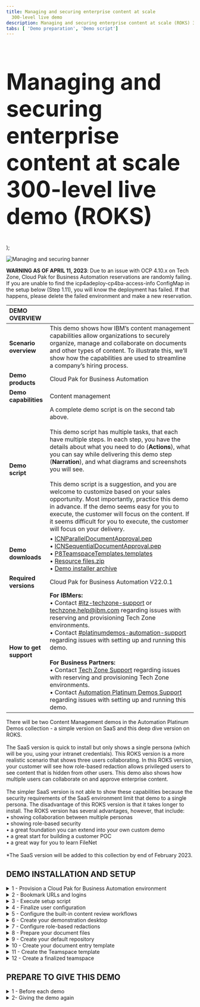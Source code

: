 ```yaml
---
title: Managing and securing enterprise content at scale
  300-level live demo
description: Managing and securing enterprise content at scale (ROKS) 300-level live demo
tabs: [ 'Demo preparation', 'Demo script']
---
```


  <span>
    <h1 style="font-size:60px;"> Managing and securing enterprise content at scale<br/> 300-level live demo (ROKS)</h1>
  </span> );


![Managing and securing banner](./images/Content-management-400-Prep-GitHub-banner.jpg)

<span id="top"></span>

**WARNING AS OF APRIL 11, 2023**: Due to an issue with OCP 4.10.x on Tech Zone, Cloud Pak for Business Automation reservations are randomly failing. If you are unable to find the icp4adeploy-cp4ba-access-info ConfigMap in the setup below (Step 1.11), you will know the deployment has failed. If that happens, please delete the failed environment and make a new reservation.

| DEMO OVERVIEW | |
| :---         | :--- |
| **Scenario overview** | This demo shows how IBM’s content management capabilities allow organizations to securely organize, manage and collaborate on documents and other types of content. To illustrate this, we’ll show how the capabilities are used to streamline a company’s hiring process. |
| **Demo products** | Cloud Pak for Business Automation |
| **Demo capabilities** | Content management |
| **Demo script** | A complete demo script is on the second tab above. <br/><br/> This demo script has multiple tasks, that each have multiple steps. In each step, you have the details about what you need to do (**Actions**), what you can say while delivering this demo step (**Narration**), and what diagrams and screenshots you will see. <br/><br/> This demo script is a suggestion, and you are welcome to customize based on your sales opportunity. Most importantly, practice this demo in advance. If the demo seems easy for you to execute, the customer will focus on the content. If it seems difficult for you to execute, the customer will focus on your delivery. |
| **Demo downloads** | • <a href="./ICNParallelDocumentApproval.pep" target="_blank" rel="noreferrer">ICNParallelDocumentApproval.pep</a> <br/> • <a href="./ICNSequentialDocumentApproval.pep" target="_blank" rel="noreferrer">ICNSequentialDocumentApproval.pep</a> <br/> • <a href="./P8TeamspaceTemplates.templates" target="_blank" rel="noreferrer">P8TeamspaceTemplates.templates</a> <br/> • <a href="./Resource files.zip" target="_blank" rel="noreferrer">Resource files.zip</a><br/> • <a href="https://ibm.box.com/s/16sd2niyzjdwsuzaw08o10i81yiqy613" target="_blank" rel="noreferrer">Demo installer archive</a> |
| **Required versions** | Cloud Pak for Business Automation V22.0.1 |
| **How to get support** | **For IBMers:** <br/>• Contact <a href="https://ibm-cloud.slack.com/archives/C0124J683GW" target="_blank" rel="noreferrer">#itz-techzone-support</a> or <a href="mailto:techzone.help@ibm.com">techzone.help@ibm.com</a> regarding issues with reserving and provisioning Tech Zone environments.<br/>• Contact <a href="https://ibm-cloud.slack.com/archives/C0216F39ACU" target="_blank" rel="noreferrer">#platinumdemos-automation-support</a> regarding issues with setting up and running this demo. <br/><br/> **For Business Partners:** <br/>• Contact <a href="mailto:techzone.help@ibm.com">Tech Zone Support</a> regarding issues with reserving and provisioning Tech Zone environments.<br/>• Contact <a href="mailto:automationplatinumdemos@ibm.com"> Automation Platinum Demos Support</a> regarding issues with setting up and running this demo. |

<InlineNotification>There will be two Content Management demos in the Automation Platinum Demos collection - a simple version on SaaS and this deep dive version on ROKS. <br/><br/>The SaaS version is quick to install but only shows a single persona (which will be you, using your intranet credentials). This ROKS version is a more realistic scenario that shows three users collaborating. In this ROKS version, your customer will see how role-based redaction allows privileged users to see content that is hidden from other users. This demo also shows how multiple users can collaborate on and approve enterprise content.<br/><br/> The simpler SaaS version is not able to show these capabilities because the security requirements of the SaaS environment limit that demo to a single persona. The disadvantage of this ROKS version is that it takes longer to install. The ROKS version has several advantages, however, that include:<br/>
•	showing collaboration between multiple personas<br/>
•	showing role-based security<br/>
•	a great foundation you can extend into your own custom demo<br/>
•	a great start for building a customer POC<br/>
•	a great way for you to learn FileNet<br/><br/>*The SaaS version will be added to this collection by end of February 2023.</InlineNotification>

## **DEMO INSTALLATION AND SETUP**

<details>

<summary>1 - Provision a Cloud Pak for Business Automation environment</summary>

<br/>

Install Cloud Pak for Business Automation **22.0.1** or provision a pre-installed ROKS environment. 

<br/>

1. To reserve a preinstalled instance of Cloud Pak for Business Automation (CP4BA) V22.0.1 on Red Hat OpenShift, complete the form <a href="https://techzone.ibm.com/my/reservations/create/63059d83575f2b00183cfe6a" target="_blank" rel="noreferrer">here</a>. If you do not have a sales opportunity, select the purpose **Practice / Self-Education** to create a 3-day reservation (which can be extended to 8 days).

<br/>

2. You will receive a confirmation email confirming the instance is provisioning.

<br/>

3. You will receive a second email once the environment is provisioned. This email contains information, such as URLs, allowing you to connect to the instance.

<br/>

If you have issues connecting to your instance, please contact <a href="mailto:techzone.help@ibm.com">TechZone support</a> or refer to the installation documentation <a href="https://github.ibm.com/jgoodhue/cp4ba-roks-install" target="_blank" rel="noreferrer">here</a>.

<br/>

4. The full installation of the Cloud Pak for Business Automation will take an additional 6-8 hours after you receive the second email (containing the environment access instructions).

<br/>

Confirm the install is ready using the following instructions to validate the <strong>icp4adeploy-cp4ba-access-info</strong> ConfigMap has been created (this is final setup step for the CP4BA).

<br/>

5. Select the **Cluster URL** from the second email.<br/><br/><img src="https://raw.githubusercontent.com/ibm-garage-tsa/platinum-demos/master/src/pages/400-business-automation-managing-and-securing-enterprise-content-at-scale-ROKS/images/Prep1.png" width="800" /><br/>

6. Ensure you are on an **ITZ account**.<br/><br/><img src="https://raw.githubusercontent.com/ibm-garage-tsa/platinum-demos/master/src/pages/400-business-automation-managing-and-securing-enterprise-content-at-scale-ROKS/images/Prep2.png" width="800" /><br/>

7. Ensure there are no **Alerts** for the cluster.<br/><br/><img src="https://raw.githubusercontent.com/ibm-garage-tsa/platinum-demos/master/src/pages/400-business-automation-managing-and-securing-enterprise-content-at-scale-ROKS/images/Prep3.png" width="800" /><br/>

8. Click **OpenShift web console**.<br/><br/><img src="https://raw.githubusercontent.com/ibm-garage-tsa/platinum-demos/master/src/pages/400-business-automation-managing-and-securing-enterprise-content-at-scale-ROKS/images/Prep4.png" width="800" /><br/>

9. Expand **Workloads** (1) and click **ConfigMaps** (2).<br/><br/><img src="https://raw.githubusercontent.com/ibm-garage-tsa/platinum-demos/master/src/pages/400-business-automation-managing-and-securing-enterprise-content-at-scale-ROKS/images/Prep5.png" width="800" /><br/>

10. Expand the **All Projects** menu (1) and select **cp4ba** (2).<br/><br/><img src="https://raw.githubusercontent.com/ibm-garage-tsa/platinum-demos/master/src/pages/400-business-automation-managing-and-securing-enterprise-content-at-scale-ROKS/images/Prep6.png" width="800" />

<br/>

&nbsp<InlineNotification>If the ConfigMap does not appear after 8 hours, refer to the <a href="https://github.ibm.com/jgoodhue/cp4ba-roks-install" target="_blank" rel="noreferrer">ROKS help site</a> or contact <a href="mailto:techzone.help@ibm.com">Tech Zone Support</a>. </InlineNotification><br/> 

<br/>

**[Go to top](#top)**

</details>

<details>

<summary>2 - Bookmark URLs and logins</summary>

<br/>

In this section you will collect the links to the required CP4BA capabilities and use them to make a cheat sheet to use through the demo.<br/>

IBM Content Navigator is the end user view. Business Automation Studio is used to manage the content repository.<br/><br/>

This is a sample of a completed cheat sheet (what you have at the end of Step 2):<br/><br/><img src="https://raw.githubusercontent.com/ibm-garage-tsa/platinum-demos/master/src/pages/400-business-automation-managing-and-securing-enterprise-content-at-scale-ROKS/images/Prep341.png" width="800" /><br/>

For this demo, IBM Content Navigator and Business Automation Studio use the same username (cp4admin) and password (unique to each CP4BA instance). However, they have unique URLs .<br/><br/>Let’s collect the URLs and passwords for the demo cheat sheet.<br/><br/>

1.	Expand your user menu (1) and click **Copy login command** (2).<br/><br/><img src="https://raw.githubusercontent.com/ibm-garage-tsa/platinum-demos/master/src/pages/400-business-automation-managing-and-securing-enterprise-content-at-scale-ROKS/images/Prep358.png" width="800" /><br/> 

2.	Click **Display Token**.<br/><br/><img src="https://raw.githubusercontent.com/ibm-garage-tsa/platinum-demos/master/src/pages/400-business-automation-managing-and-securing-enterprise-content-at-scale-ROKS/images/Prep359.png" width="800" /><br/>

3.	Copy the **admin token** login (1) and the **admin server** URL (2) to your cheat sheet.<br/><br/><img src="https://raw.githubusercontent.com/ibm-garage-tsa/platinum-demos/master/src/pages/400-business-automation-managing-and-securing-enterprise-content-at-scale-ROKS/images/Prep360.png" width="800" /><br/>

4.	Close the tab in your browser to return to the ROKS admin page.<br/><br/>

Let's get the URL and password to access each capability (the username is 'cp4admin' for all three).<br/><br/>

5.	Click  **ConfigMaps**.<br/><br/><img src="https://raw.githubusercontent.com/ibm-garage-tsa/platinum-demos/master/src/pages/400-business-automation-managing-and-securing-enterprise-content-at-scale-ROKS/images/Prep10.png" width="800" /><br/>

6.	Type **‘access’** in the search field (the results will automatically filter).<br/><br/><img src="https://raw.githubusercontent.com/ibm-garage-tsa/platinum-demos/master/src/pages/400-business-automation-managing-and-securing-enterprise-content-at-scale-ROKS/images/Prep11.png" width="800" /><br/>

7.	Click the **icpdeploy-cp4ba-access-info** ConfigMap.<br/><br/><img src="https://raw.githubusercontent.com/ibm-garage-tsa/platinum-demos/master/src/pages/400-business-automation-managing-and-securing-enterprise-content-at-scale-ROKS/images/Prep12.png" width="800" /><br/>

8.	Scroll to the **bastudio-access-info** (1) section. Copy the **Cloudpak Dashboard** URL (2) to your cheat sheet as the Business Automation Studio URL. Copy the password (3) to your cheat sheet as well.<br/><br/><InlineNotification> This is the cp4admin user’s password for IBM Content Navigator and Business Automation Studio.</InlineNotification><br/><img src="https://raw.githubusercontent.com/ibm-garage-tsa/platinum-demos/master/src/pages/400-business-automation-managing-and-securing-enterprise-content-at-scale-ROKS/images/Prep16.png" width="800" /><br/>

9.	Scroll to the **navigator-access-info** (1) section. Copy the **Business Automation Navigator for CP4BA** URL (2) to your cheat sheet as the IBM Content Navigator URL.<br/><br/><img src="https://raw.githubusercontent.com/ibm-garage-tsa/platinum-demos/master/src/pages/400-business-automation-managing-and-securing-enterprise-content-at-scale-ROKS/images/Prep13.png" width="800" /><br/> 

**[Go to top](#top)**

</details>

<details>

<summary>3 - Execute setup script </summary>

<br/>

A script will help configure IBM FileNet Content Manager (FNCM) and IBM Cloud Pak for Business Automation (CP4BA) in one click. IBM Content Navigator configuration will be manually configured.

<br/>

This automated configuration script uses the FNCM and CP4BA public APIs to:

<br/>

1.	Create the three personas used in this scenario: Henry (the HR Manager), Debby (the hiring Manager), and Patrick (the payroll Manager). 
2.	Create the document data model in FNCM.
3.	Configure the built-in workflows used to validate documents.

<br/>

Follow these instructions (on Mac for this guide, refer to the windows shell commands on MS Windows) to proceed with the automated set-up:<br/><br/> 

**Required**<br/>

1. Ensure you have Java 8 or later installed on your computer. Find your Jave version by opening a Terminal window, typing the command "java -version" (1), and hitting enter. The version displays (2).<br/><img src="https://raw.githubusercontent.com/ibm-garage-tsa/platinum-demos/master/src/pages/400-business-automation-managing-and-securing-enterprise-content-at-scale-ROKS/images/Prep361.png" width="800" />

Mac users can also verify their Java version by following the directions <a href=" https://w3.ibm.com/#/support/article/java_overview/installing/" target="_blank" rel="noreferrer">here</a>.<br/><br/>

If you do not have Java, download it from these locations:<br/>
• IBMers with MacOS, use the <a href="https://w3.ibm.com/mac/" target="_blank" rel="noreferrer">Mac@IBM store</a>.<br/> • IBMers with PCs, use the <a href="https://w3.ibm.com/download/standardsoftware/PC/lang_en/issiCatalogPC.html" target="_blank" rel="noreferrer">PC@IBM store</a>.<br/> • Business Partners, use the <a href="https://www.oracle.com/java/technologies/downloads/" target="_blank" rel="noreferrer">Java downloads site</a> (or as directed by your internal IT department).<br/><br/>

2. Download and unzip the <a href="https://ibm.box.com/s/16sd2niyzjdwsuzaw08o10i81yiqy613" target="_blank" rel="noreferrer">installer archive</a>.<br/><br/> 

3. Use a Terminal Shell window to navigate to the folder where the archive was unzipped:<br/><br/><img src="https://raw.githubusercontent.com/ibm-garage-tsa/platinum-demos/master/src/pages/400-business-automation-managing-and-securing-enterprise-content-at-scale-ROKS/images/Prep362.png" width="800" /><br/>

4. Enter the **ContentPlatinumDemoDeployment** folder.<br/><br/><img src="https://raw.githubusercontent.com/ibm-garage-tsa/platinum-demos/master/src/pages/400-business-automation-managing-and-securing-enterprise-content-at-scale-ROKS/images/Prep363.png" width="800" /><br/>

5. From your file browser, edit the ‘configurePlatinumDemoStarter.sh’ (.sh on Mac and .bat on Windows) or file using the text editor of your choice.<br/><br/><img src="https://raw.githubusercontent.com/ibm-garage-tsa/platinum-demos/master/src/pages/400-business-automation-managing-and-securing-enterprise-content-at-scale-ROKS/images/Prep364.png" width="800" /><br/>

6. Change the **ocpAdminURL** tag with the Admin server URL stored in your cheat sheet (see step 2-3).<br/><br/><img src="https://raw.githubusercontent.com/ibm-garage-tsa/platinum-demos/master/src/pages/400-business-automation-managing-and-securing-enterprise-content-at-scale-ROKS/images/Prep365.png" width="800" /><br/>

7. Change the **ocpAdminToken** tag with the Admin token stored in your cheat sheet (see step 2-3).<br/><br/><img src="https://raw.githubusercontent.com/ibm-garage-tsa/platinum-demos/master/src/pages/400-business-automation-managing-and-securing-enterprise-content-at-scale-ROKS/images/Prep366.png" width="800" /><br/>

8. Save and close the file.<br/><br/><img src="https://raw.githubusercontent.com/ibm-garage-tsa/platinum-demos/master/src/pages/400-business-automation-managing-and-securing-enterprise-content-at-scale-ROKS/images/Prep367.png" width="800" /><br/>

9. In the Terminal window, type ‘chmod 755 configureContentPlatinumDemoStarter.sh’ to make the file  executable. <br/><br/><img src="https://raw.githubusercontent.com/ibm-garage-tsa/platinum-demos/master/src/pages/400-business-automation-managing-and-securing-enterprise-content-at-scale-ROKS/images/Prep368.png" width="800" /><br/>

10. Enter ‘./configureContentPlatinumDemoStarter.sh’ to execute the script.<br/><br/><img src="https://raw.githubusercontent.com/ibm-garage-tsa/platinum-demos/master/src/pages/400-business-automation-managing-and-securing-enterprise-content-at-scale-ROKS/images/Prep370.png" width="800" /><br/>

11. Wait 3-4 minutes for the execution to complete.<br/><br/>

12. At the end of the execution, you should see:<br/><br/><img src="https://raw.githubusercontent.com/ibm-garage-tsa/platinum-demos/master/src/pages/400-business-automation-managing-and-securing-enterprise-content-at-scale-ROKS/images/Prep371.png" width="800" /><br/>

<InlineNotification> Review the entire display to check that all actions are <strong>Successful</strong> (meaning none <strong>Failed</strong> or were <strong>Skipped</strong>).</InlineNotification><br/>

<br/>

**[Go to top](#top)**

</details>

<details>

<summary>4 - Finalize user configuration</summary>

<br/>

In this section, you will configure IBM Content Navigator’s parallel and sequential document review workflows in CP4BA.

<br/>

1. Open IBM Content Navigator using the URL from your cheat sheet. Select **Enterprise LDAP** in the **Log in with** drop down menu (1). Enter the **‘cp4admin’ Username** and **Password** (2) from your cheat sheet. Click **Log in** (3).<br/><br/><img src="https://raw.githubusercontent.com/ibm-garage-tsa/platinum-demos/master/src/pages/400-business-automation-managing-and-securing-enterprise-content-at-scale-ROKS/images/Prep52.png" width="800" /><br/>

2. Click the hamburger menu icon at the top left of the page.<br/><br/><img src="https://raw.githubusercontent.com/ibm-garage-tsa/platinum-demos/master/src/pages/400-business-automation-managing-and-securing-enterprise-content-at-scale-ROKS/images/Prep53.png" width="800" /><br/>

3. Click **Administration**.<br/><br/><img src="https://raw.githubusercontent.com/ibm-garage-tsa/platinum-demos/master/src/pages/400-business-automation-managing-and-securing-enterprise-content-at-scale-ROKS/images/Prep54.png" width="800" /><br/>

4. Click **Settings**.<br/><br/><img src="https://raw.githubusercontent.com/ibm-garage-tsa/platinum-demos/master/src/pages/400-business-automation-managing-and-securing-enterprise-content-at-scale-ROKS/images/Prep55.png" width="800" /><br/>

5. Click the **Administrators** tab.<br/><br/><img src="https://raw.githubusercontent.com/ibm-garage-tsa/platinum-demos/master/src/pages/400-business-automation-managing-and-securing-enterprise-content-at-scale-ROKS/images/Prep56.png" width="800" /><br/>

6. Type **‘henry’** (1) in the **New Administrator** field. Click **Add** (2).<br/><br/><img src="https://raw.githubusercontent.com/ibm-garage-tsa/platinum-demos/master/src/pages/400-business-automation-managing-and-securing-enterprise-content-at-scale-ROKS/images/Prep57.png" width="800" /><br/>

7. Click **Save and Close**.<br/><br/><img src="https://raw.githubusercontent.com/ibm-garage-tsa/platinum-demos/master/src/pages/400-business-automation-managing-and-securing-enterprise-content-at-scale-ROKS/images/Prep58.png" width="800" /><br/>

8. Click the **user** icon (1) and then **Log Out** (2).<br/><br/><img src="https://raw.githubusercontent.com/ibm-garage-tsa/platinum-demos/master/src/pages/400-business-automation-managing-and-securing-enterprise-content-at-scale-ROKS/images/Prep59.png" width="800" /><br/>

9. Select **Enterprise LDAP** in the **Log in with** drop down menu (1). Enter the **Username: henry** and **Password: henry** (2). Click **Log in** (3).<br/><br/><img src="https://raw.githubusercontent.com/ibm-garage-tsa/platinum-demos/master/src/pages/400-business-automation-managing-and-securing-enterprise-content-at-scale-ROKS/images/Prep60.png" width="800" /><br/>

10. Click the hamburger menu icon at the top left of the page.<br/><br/><img src="https://raw.githubusercontent.com/ibm-garage-tsa/platinum-demos/master/src/pages/400-business-automation-managing-and-securing-enterprise-content-at-scale-ROKS/images/Prep61.png" width="800" /><br/>

11. Make sure the **Administration** settings menu displays as an option for henry to select.<br/><br/><img src="https://raw.githubusercontent.com/ibm-garage-tsa/platinum-demos/master/src/pages/400-business-automation-managing-and-securing-enterprise-content-at-scale-ROKS/images/Prep62.png" width="800" /><br/>If **‘Administration’** does not appear, go back to step 4-1 and repeat the steps.<br/><br/>

12. Click the **user** icon (1) and then **Log Out** (2).<br/><img src="https://raw.githubusercontent.com/ibm-garage-tsa/platinum-demos/master/src/pages/400-business-automation-managing-and-securing-enterprise-content-at-scale-ROKS/images/Prep372.png" width="800" /><br/>


**[Go to top](#top)**

</details>

<details>

<summary>5 - Configure the built-in content review workflows</summary>

<br/>

In this section, you will configure your demo to use IBM Content Navigator's integrated parallel and sequential document review workflows.

<br/>

1. Open IBM Content Navigator using the URL from your cheat sheet. Select **Enterprise LDAP** in the **Log in with** drop down menu (1). Enter the **‘cp4admin’ Username** and **Password** (2) from your cheat sheet. Click **Log in** (3).<br/><br/><img src="https://raw.githubusercontent.com/ibm-garage-tsa/platinum-demos/master/src/pages/400-business-automation-managing-and-securing-enterprise-content-at-scale-ROKS/images/Prep52.png" width="800" /><br/>

2. Click the **hamburger menu** icon at the top left of the page.<br/><br/><img src="https://raw.githubusercontent.com/ibm-garage-tsa/platinum-demos/master/src/pages/400-business-automation-managing-and-securing-enterprise-content-at-scale-ROKS/images/Prep115.png" width="800" /><br/>

3. Click **Administration**.<br/><br/><img src="https://raw.githubusercontent.com/ibm-garage-tsa/platinum-demos/master/src/pages/400-business-automation-managing-and-securing-enterprise-content-at-scale-ROKS/images/Prep116.png" width="800" /><br/>

4. Click **Connections**.<br/><br/><img src="https://raw.githubusercontent.com/ibm-garage-tsa/platinum-demos/master/src/pages/400-business-automation-managing-and-securing-enterprise-content-at-scale-ROKS/images/Prep117.png" width="800" /><br/>

5. Click the **Repositories** tab.<br/><br/><img src="https://raw.githubusercontent.com/ibm-garage-tsa/platinum-demos/master/src/pages/400-business-automation-managing-and-securing-enterprise-content-at-scale-ROKS/images/Prep118.png" width="800" /><br/>

6. Double-click **content**.<br/><br/><img src="https://raw.githubusercontent.com/ibm-garage-tsa/platinum-demos/master/src/pages/400-business-automation-managing-and-securing-enterprise-content-at-scale-ROKS/images/Prep119.png" width="800" /><br/>

7. Click **Connect...**<br/><br/><img src="https://raw.githubusercontent.com/ibm-garage-tsa/platinum-demos/master/src/pages/400-business-automation-managing-and-securing-enterprise-content-at-scale-ROKS/images/Prep120.png" width="800" /><br/>

8. Enter the **Username ‘cp4admin’** and the **Password** (1) from your cheat sheet. Click **Log in** (2).<br/><br/><img src="https://raw.githubusercontent.com/ibm-garage-tsa/platinum-demos/master/src/pages/400-business-automation-managing-and-securing-enterprise-content-at-scale-ROKS/images/Prep121.png" width="800" /><br/>

9. Click the **Configuration Parameters** tab.<br/><br/><img src="https://raw.githubusercontent.com/ibm-garage-tsa/platinum-demos/master/src/pages/400-business-automation-managing-and-securing-enterprise-content-at-scale-ROKS/images/Prep122.png" width="800" /><br/>

10. Make sure **pe_conn_content:1** (1) is selected in the **Workflow connection point:** field. Select the **Yes** for both the **Display workflow definition class:** (2) and the **Display form template class:** (3). <br/><br/><img src="https://raw.githubusercontent.com/ibm-garage-tsa/platinum-demos/master/src/pages/400-business-automation-managing-and-securing-enterprise-content-at-scale-ROKS/images/Prep123.png" width="800" /><br/>

11. Scroll down and select the **Allow users to merge and split pages that have role-based redactions** box.<br/><br/><img src="https://raw.githubusercontent.com/ibm-garage-tsa/platinum-demos/master/src/pages/400-business-automation-managing-and-securing-enterprise-content-at-scale-ROKS/images/Prep124.png" width="800" /><br/>

12. Click **Save and Close**.<br/><br/><img src="https://raw.githubusercontent.com/ibm-garage-tsa/platinum-demos/master/src/pages/400-business-automation-managing-and-securing-enterprise-content-at-scale-ROKS/images/Prep125.png" width="800" /><br/>

13. Refresh your browser window.
 
<br/>

**[Go to top](#top)**

</details>

<details>

<summary>6 - Create your demonstration desktop</summary>

<br/>

In this section, you will configure IBM Content Navigator to host your demonstration.

<br/>

1. Open IBM Content Navigator using the URL from your cheat sheet. Select **Enterprise LDAP** in the **Log in with** drop down menu (1). Enter the **‘cp4admin’ Username** and **Password** (2) from your cheat sheet. Click **Log in** (3).<br/><br/><img src="https://raw.githubusercontent.com/ibm-garage-tsa/platinum-demos/master/src/pages/400-business-automation-managing-and-securing-enterprise-content-at-scale-ROKS/images/Prep52.png" width="800" /><br/>

2. Click the **hamburger menu** icon at the top left of the page.<br/><br/><img src="https://raw.githubusercontent.com/ibm-garage-tsa/platinum-demos/master/src/pages/400-business-automation-managing-and-securing-enterprise-content-at-scale-ROKS/images/Prep127.png" width="800" /><br/>

3. Click **Administration**.<br/><br/><img src="https://raw.githubusercontent.com/ibm-garage-tsa/platinum-demos/master/src/pages/400-business-automation-managing-and-securing-enterprise-content-at-scale-ROKS/images/Prep128.png" width="800" /><br/>

4. Select **Viewer Maps**.<br/><br/><img src="https://raw.githubusercontent.com/ibm-garage-tsa/platinum-demos/master/src/pages/400-business-automation-managing-and-securing-enterprise-content-at-scale-ROKS/images/Prep129.png" width="800" /><br/>

5. Select the **Default viewer map** (1) and click **Copy** (2).<br/><br/><img src="https://raw.githubusercontent.com/ibm-garage-tsa/platinum-demos/master/src/pages/400-business-automation-managing-and-securing-enterprise-content-at-scale-ROKS/images/Prep130.png" width="800" /><br/>

6. Type ‘**FCViewerMap**’ in the **Name** field.<br/><br/><img src="https://raw.githubusercontent.com/ibm-garage-tsa/platinum-demos/master/src/pages/400-business-automation-managing-and-securing-enterprise-content-at-scale-ROKS/images/Prep131.png" width="800" /><br/>

7. In the viewer table, select the **FileNet Content Manager – Video Viewer** row (1) and move it to the top of the table using the **Move Up** button (2).<br/><br/><img src="https://raw.githubusercontent.com/ibm-garage-tsa/platinum-demos/master/src/pages/400-business-automation-managing-and-securing-enterprise-content-at-scale-ROKS/images/Prep132.png" width="800" /><br/>

8. In the viewer table, select the **FileNet Content Manager – Daeja ViewONE Virtual** row (1) and make it the second row of the table using the **Move Up** button (2).<br/><br/><img src="https://raw.githubusercontent.com/ibm-garage-tsa/platinum-demos/master/src/pages/400-business-automation-managing-and-securing-enterprise-content-at-scale-ROKS/images/Prep133.png" width="800" /><br/>

9. Click **Save and Close**.<br/><br/><img src="https://raw.githubusercontent.com/ibm-garage-tsa/platinum-demos/master/src/pages/400-business-automation-managing-and-securing-enterprise-content-at-scale-ROKS/images/Prep134.png" width="800" /><br/>

10.	Click the **Desktops** tab.<br/><br/><img src="https://raw.githubusercontent.com/ibm-garage-tsa/platinum-demos/master/src/pages/400-business-automation-managing-and-securing-enterprise-content-at-scale-ROKS/images/Prep135.png" width="800" /><br/>

11.	Select the **contentdesktop** row (1) and click **Copy** (2).<br/><br/><img src="https://raw.githubusercontent.com/ibm-garage-tsa/platinum-demos/master/src/pages/400-business-automation-managing-and-securing-enterprise-content-at-scale-ROKS/images/Prep136.png" width="800" /><br/>

12.	Type ‘**FocusCorp**’ in the **Name** field.<br/><br/><img src="https://raw.githubusercontent.com/ibm-garage-tsa/platinum-demos/master/src/pages/400-business-automation-managing-and-securing-enterprise-content-at-scale-ROKS/images/Prep137.png" width="800" /><br/>

13.	On the **General** tab, in the **Desktop Configuration** section, set **FCViewerMap** as your **Default Viewer Map**.<br/><br/><img src="https://raw.githubusercontent.com/ibm-garage-tsa/platinum-demos/master/src/pages/400-business-automation-managing-and-securing-enterprise-content-at-scale-ROKS/images/Prep138.png" width="800" /><br/>
 
14.	Scroll down to the **Additional settings** (1) section and select the **Set as the default desktop** (2) and **Enable this desktop for FileNet P8 workflow email notification** (3) boxes.<br/><br/><img src="https://raw.githubusercontent.com/ibm-garage-tsa/platinum-demos/master/src/pages/400-business-automation-managing-and-securing-enterprise-content-at-scale-ROKS/images/Prep139.png" width="800" /><br/>

15.	Scroll down and click the **downward arrow** to expand the **Plug-ins** section.<br/><br/><img src="https://raw.githubusercontent.com/ibm-garage-tsa/platinum-demos/master/src/pages/400-business-automation-managing-and-securing-enterprise-content-at-scale-ROKS/images/Prep140.png" width="800" /><br/>

16.	Click the **Select the deployed plug-ins to enable for use with the desktop** bubble.<br/><br/><img src="https://raw.githubusercontent.com/ibm-garage-tsa/platinum-demos/master/src/pages/400-business-automation-managing-and-securing-enterprise-content-at-scale-ROKS/images/Prep141.png" width="800" /><br/>

17.	Uncheck the boxes next to all **Plug-ins** except the **External Application Service plug-in**, **Application Discovery plug-in**, and **Platform Plug-in**.<br/><br/><img src="https://raw.githubusercontent.com/ibm-garage-tsa/platinum-demos/master/src/pages/400-business-automation-managing-and-securing-enterprise-content-at-scale-ROKS/images/Prep142.png" width="500" /><br/>

18.	Click **Save**.<br/><br/><img src="https://raw.githubusercontent.com/ibm-garage-tsa/platinum-demos/master/src/pages/400-business-automation-managing-and-securing-enterprise-content-at-scale-ROKS/images/Prep143.png" width="800" /><br/>

19.	Click the **x** to close the information box and refresh your browser.<br/><br/><img src="https://raw.githubusercontent.com/ibm-garage-tsa/platinum-demos/master/src/pages/400-business-automation-managing-and-securing-enterprise-content-at-scale-ROKS/images/Prep144.png" width="400" /><br/>

Let’s add the parallel and sequential workflow definitions. You will need the <a href="./ICNParallelDocumentApproval.pep" target="_blank" rel="noreferrer">ICNParallelDocumentApproval.pep</a> and <a href="./ICNSequentialDocumentApproval.pep" target="_blank" rel="noreferrer">ICNSequentialDocumentApproval.pep</a> files for the following steps.<br/>

<br/>

20.	Click the **Browse Content** tile.<br/><br/><img src="https://raw.githubusercontent.com/ibm-garage-tsa/platinum-demos/master/src/pages/400-business-automation-managing-and-securing-enterprise-content-at-scale-ROKS/images/Prep145.png" width="800" /><br/>

21.	Click **Workflow**.<br/><br/><img src="https://raw.githubusercontent.com/ibm-garage-tsa/platinum-demos/master/src/pages/400-business-automation-managing-and-securing-enterprise-content-at-scale-ROKS/images/Prep148.png" width="800" /><br/>

22.	Drag the **ICNParallelDocumentApproval.pep** file to the **Workflows** folder. <br/><br/><img src="https://raw.githubusercontent.com/ibm-garage-tsa/platinum-demos/master/src/pages/400-business-automation-managing-and-securing-enterprise-content-at-scale-ROKS/images/Prep149.png" width="800" /><br/>

23.	For **Properties Class**, expand the **Document** menu, select **Workflow Definition** (1), and click **OK** (2). Click **Add** (3). <br/><br/><img src="https://raw.githubusercontent.com/ibm-garage-tsa/platinum-demos/master/src/pages/400-business-automation-managing-and-securing-enterprise-content-at-scale-ROKS/images/Prep150.png" width="800" /><br/>

24.	Repeat the last two steps to add the **ICNSequentialDocumentApproval**.pep file to the Workflow folder.

<br/> 

25.	Right-click **ICNParrallelDocumentApprovel.pep** (1), select **Workflow** (2) and click **Transfer Workflow** (3). <br/><br/><img src="https://raw.githubusercontent.com/ibm-garage-tsa/platinum-demos/master/src/pages/400-business-automation-managing-and-securing-enterprise-content-at-scale-ROKS/images/Prep151.png" width="800" /><br/>

26.	Click **Transfer**.<br/><br/><img src="https://raw.githubusercontent.com/ibm-garage-tsa/platinum-demos/master/src/pages/400-business-automation-managing-and-securing-enterprise-content-at-scale-ROKS/images/Prep152.png" width="800" /><br/>

27.	Repeat the last two steps to transfer the **ICNSequentialDocumentApproval.pep** file.<br/> 
 
<br/>

**[Go to top](#top)**

</details>

<details>

<summary>7 - Configure role-based redactions</summary>

<br/>

1. Open IBM Content Navigator using the URL from your cheat sheet. Select **Enterprise LDAP** in the **Log in with** drop down menu (1). Enter the **‘cp4admin’ Username** and **Password** (2) from your cheat sheet. Click **Log in** (3).<br/><br/><img src="https://raw.githubusercontent.com/ibm-garage-tsa/platinum-demos/master/src/pages/400-business-automation-managing-and-securing-enterprise-content-at-scale-ROKS/images/Prep52.png" width="800" /><br/>

2. Click the hamburger menu icon at the top left of the page (1) and select **Administration** (2).<br/><br/><img src="https://raw.githubusercontent.com/ibm-garage-tsa/platinum-demos/master/src/pages/400-business-automation-managing-and-securing-enterprise-content-at-scale-ROKS/images/Prep153.png" width="800" /><br/>

3. Double-click **Role-based Redactions**.<br/><br/><img src="https://raw.githubusercontent.com/ibm-garage-tsa/platinum-demos/master/src/pages/400-business-automation-managing-and-securing-enterprise-content-at-scale-ROKS/images/Prep154.png" width="800" /><br/>

4. Click **New Redaction Reason**.<br/><br/><img src="https://raw.githubusercontent.com/ibm-garage-tsa/platinum-demos/master/src/pages/400-business-automation-managing-and-securing-enterprise-content-at-scale-ROKS/images/Prep155.png" width="800" /><br/>

5. Type ‘**Private Information**’ (1) in the redaction reason **Name** field and ‘**Candidate personal information**’ (2) in the **Description** field.<br/><br/><img src="https://raw.githubusercontent.com/ibm-garage-tsa/platinum-demos/master/src/pages/400-business-automation-managing-and-securing-enterprise-content-at-scale-ROKS/images/Prep156.png" width="800" /><br/>

6. Click **Save**.<br/><br/><img src="https://raw.githubusercontent.com/ibm-garage-tsa/platinum-demos/master/src/pages/400-business-automation-managing-and-securing-enterprise-content-at-scale-ROKS/images/Prep157.png" width="800" /><br/>

7. Click the **Policies and Roles** tab.<br/><br/><img src="https://raw.githubusercontent.com/ibm-garage-tsa/platinum-demos/master/src/pages/400-business-automation-managing-and-securing-enterprise-content-at-scale-ROKS/images/Prep158.png" width="800" /><br/>

8. If prompted, sign into the object store using the **User name ‘cp4admin’** and **Password** (1) from your cheat sheet. Click **Log in** (2).<br/><br/><img src="https://raw.githubusercontent.com/ibm-garage-tsa/platinum-demos/master/src/pages/400-business-automation-managing-and-securing-enterprise-content-at-scale-ROKS/images/Prep159.png" width="500" /><br/>

9. Click **New Redaction Role**.<br/><br/><img src="https://raw.githubusercontent.com/ibm-garage-tsa/platinum-demos/master/src/pages/400-business-automation-managing-and-securing-enterprise-content-at-scale-ROKS/images/Prep160.png" width="800" /><br/>

10. Type ‘**FC redaction viewer**’ (1) in the redaction **Name** field, select **Viewer** (2) as the **Type**, and type ‘**Redaction viewer role at FocusCorp**’ (3) in the **Description** field.<br/><br/><img src="https://raw.githubusercontent.com/ibm-garage-tsa/platinum-demos/master/src/pages/400-business-automation-managing-and-securing-enterprise-content-at-scale-ROKS/images/Prep161.png" width="800" /><br/>

11. Select **Users** (1) as the redaction role **Membership**. Enter ‘**Patrick**’ (2) in the search field and click the **magnifier** icon (3).<br/><br/><img src="https://raw.githubusercontent.com/ibm-garage-tsa/platinum-demos/master/src/pages/400-business-automation-managing-and-securing-enterprise-content-at-scale-ROKS/images/Prep162.png" width="800" /><br/>

12.	Move **patrick** to the **Selected Users and Groups** list by selecting **patrick** (1) in the **Available Users** list, ensuring that the **Default access** is set to **Allow** (2), and clicking the **right-facing arrow** (3). <br/><br/><img src="https://raw.githubusercontent.com/ibm-garage-tsa/platinum-demos/master/src/pages/400-business-automation-managing-and-securing-enterprise-content-at-scale-ROKS/images/Prep163.png" width="800" /><br/>

13.	Repeat the two previous steps to add **cp4admin** to the **Selected Users and Groups** list. <br/><br/><img src="https://raw.githubusercontent.com/ibm-garage-tsa/platinum-demos/master/src/pages/400-business-automation-managing-and-securing-enterprise-content-at-scale-ROKS/images/Prep164.png" width="800" /><br/>

14. Click **Save and Close**.<br/><br/><img src="https://raw.githubusercontent.com/ibm-garage-tsa/platinum-demos/master/src/pages/400-business-automation-managing-and-securing-enterprise-content-at-scale-ROKS/images/Prep373.png" width="800" /><br/>

15.	Click the **Policies and Roles** tab.<br/><br/><img src="https://raw.githubusercontent.com/ibm-garage-tsa/platinum-demos/master/src/pages/400-business-automation-managing-and-securing-enterprise-content-at-scale-ROKS/images/Prep165.png" width="800" /><br/>

16.	Click **New Redaction Role**.<br/><br/><img src="https://raw.githubusercontent.com/ibm-garage-tsa/platinum-demos/master/src/pages/400-business-automation-managing-and-securing-enterprise-content-at-scale-ROKS/images/Prep166.png" width="800" /><br/>

17.	Type ‘**FC redaction editor**’ (1) in the redaction **Name** field, select **Editor** (2) as the **Type**, and type ‘**Redaction editor role at FocusCorp**’ (3) in the **Description** field.<br/><br/><img src="https://raw.githubusercontent.com/ibm-garage-tsa/platinum-demos/master/src/pages/400-business-automation-managing-and-securing-enterprise-content-at-scale-ROKS/images/Prep167.png" width="800" /><br/>

18.	Move **cp4admin** to the **Selected Redaction Editors** list by selecting **cp4admin** (1) in the **Available Redaction Editors** list, ensuring that the **Default access** is set to **Allow** (2), and clicking the **right-facing arrow** (3).<br/><br/><img src="https://raw.githubusercontent.com/ibm-garage-tsa/platinum-demos/master/src/pages/400-business-automation-managing-and-securing-enterprise-content-at-scale-ROKS/images/Prep168.png" width="800" /><br/>

19.	Click **New Editors...**<br/><br/><img src="https://raw.githubusercontent.com/ibm-garage-tsa/platinum-demos/master/src/pages/400-business-automation-managing-and-securing-enterprise-content-at-scale-ROKS/images/Prep169.png" width="800" /><br/>

20. Click the **Search for** menu field and select **Users**.<br/><br/><img src="https://raw.githubusercontent.com/ibm-garage-tsa/platinum-demos/master/src/pages/400-business-automation-managing-and-securing-enterprise-content-at-scale-ROKS/images/Prep170.png" width="800" /><br/>

21.	Type ‘**henry**’ in the search criteria field (1) and click the **magnifier** icon (2).<br/><br/><img src="https://raw.githubusercontent.com/ibm-garage-tsa/platinum-demos/master/src/pages/400-business-automation-managing-and-securing-enterprise-content-at-scale-ROKS/images/Prep171.png" width="800" /><br/>

22.	Select **henry** (1) in the **Available** list and click the **right-facing arrow** (2) to move **henry** to the **Selected** list.<br/><br/><img src="https://raw.githubusercontent.com/ibm-garage-tsa/platinum-demos/master/src/pages/400-business-automation-managing-and-securing-enterprise-content-at-scale-ROKS/images/Prep172.png" width="800" /><br/>

23.	Click **Add**. <br/><br/><img src="https://raw.githubusercontent.com/ibm-garage-tsa/platinum-demos/master/src/pages/400-business-automation-managing-and-securing-enterprise-content-at-scale-ROKS/images/Prep173.png" width="800" /><br/>

24.	Verify that **henry** and **cp4admin** are added to the **Selected Redaction Editors** list (1). If they are, click **Save and Close** (2).<br/><br/><img src="https://raw.githubusercontent.com/ibm-garage-tsa/platinum-demos/master/src/pages/400-business-automation-managing-and-securing-enterprise-content-at-scale-ROKS/images/Prep174.png" width="800" /><br/>

25.	Click the **Policies and Roles** tab.<br/><br/><img src="https://raw.githubusercontent.com/ibm-garage-tsa/platinum-demos/master/src/pages/400-business-automation-managing-and-securing-enterprise-content-at-scale-ROKS/images/Prep175.png" width="800" /><br/>

26.	Click **New Redaction Policy**.<br/><br/><img src="https://raw.githubusercontent.com/ibm-garage-tsa/platinum-demos/master/src/pages/400-business-automation-managing-and-securing-enterprise-content-at-scale-ROKS/images/Prep176.png" width="800" /><br/>

27.	Type ‘**FC Redaction policy**’ (1) in the policy **Name** field and then type ‘**Focus Corp redaction policy**’ in the **Description** field (2).<br/><br/><img src="https://raw.githubusercontent.com/ibm-garage-tsa/platinum-demos/master/src/pages/400-business-automation-managing-and-securing-enterprise-content-at-scale-ROKS/images/Prep177.png" width="800" /><br/>

28.	Move **Private Information** to the **Selected Reasons** list by selecting **Private Information** (1) and clicking the **right-facing arrow** (2).<br/><br/><img src="https://raw.githubusercontent.com/ibm-garage-tsa/platinum-demos/master/src/pages/400-business-automation-managing-and-securing-enterprise-content-at-scale-ROKS/images/Prep178.png" width="800" /><br/>

29.	Move **FC redaction editor** to the **Selected Editor Roles** list by selecting **FC redaction editor** (1) and clicking the **right-facing arrow** (2).<br/><br/><img src="https://raw.githubusercontent.com/ibm-garage-tsa/platinum-demos/master/src/pages/400-business-automation-managing-and-securing-enterprise-content-at-scale-ROKS/images/Prep179.png" width="800" /><br/>

30.	Move **FC redaction viewer** to the **Selected Viewer Roles** list by selecting **FC redaction viewer** (1) and clicking the **right-facing arrow** (2). <br/><br/><img src="https://raw.githubusercontent.com/ibm-garage-tsa/platinum-demos/master/src/pages/400-business-automation-managing-and-securing-enterprise-content-at-scale-ROKS/images/Prep180.png" width="800" /><br/>

31.	Click **Save and Close**.<br/><br/><img src="https://raw.githubusercontent.com/ibm-garage-tsa/platinum-demos/master/src/pages/400-business-automation-managing-and-securing-enterprise-content-at-scale-ROKS/images/Prep181.png" width="800" /><br/>

32.	If prompted, sign into the object store using the **User name ‘cp4admin’** and **Password** (1) from your cheat sheet. Click **Log in** (2).<br/><br/><img src="https://raw.githubusercontent.com/ibm-garage-tsa/platinum-demos/master/src/pages/400-business-automation-managing-and-securing-enterprise-content-at-scale-ROKS/images/Prep182.png" width="500" /><br/>

33.	Click the **Reasons** tab.<br/><br/><img src="https://raw.githubusercontent.com/ibm-garage-tsa/platinum-demos/master/src/pages/400-business-automation-managing-and-securing-enterprise-content-at-scale-ROKS/images/Prep183.png" width="800" /><br/>

34.	Check that your **Private Information** redaction reason is linked to the **content Repository**.<br/><br/><img src="https://raw.githubusercontent.com/ibm-garage-tsa/platinum-demos/master/src/pages/400-business-automation-managing-and-securing-enterprise-content-at-scale-ROKS/images/Prep184.png" width="800" /><br/>

35.	Click the **x **to close the **Role-based Redactions** menu.<br/><br/><img src="https://raw.githubusercontent.com/ibm-garage-tsa/platinum-demos/master/src/pages/400-business-automation-managing-and-securing-enterprise-content-at-scale-ROKS/images/Prep185.png" width="800" /><br/>

<br/>

**[Go to top](#top)**

</details>

<details>

<summary>8 - Prepare your document files</summary>

<br/>

During the demonstration, documents will be added to the content management platform. These are:

<br/>

•	**HR Documents**: A set of forms that the organization uses to hire new candidates.<br/>
•	**Candidate files**: Files related to a given applicant (John Doe in our demo). These files are documents sent by the applicant or pre-filled forms that reduce the demonstration duration.

<br/>

You can download these documents <a href="./Resource files.zip" target="_blank" rel="noreferrer">here</a><br/>.

1. Get the zip file from the GitHub link.

<br/>

2. Unzip the **Resource files.zip** archive.

<br/>

3. Open the folder containing the HR and John Doe document repositories.

<br/>

**[Go to top](#top)**

</details>

<details>

<summary>9 - Create your default repository</summary>

<br/>

Let’s create a repository to store the documents required for the demonstration.

<br/>

1. Refresh your browser ot open IBM Content Navigator using the URL from your cheat sheet. Log in using the username ‘cp4admin’ and password from your cheat sheet.<br/><br/>

2. Click **Browse Content**.<br/><br/><img src="https://raw.githubusercontent.com/ibm-garage-tsa/platinum-demos/master/src/pages/400-business-automation-managing-and-securing-enterprise-content-at-scale-ROKS/images/Prep251.png" width="800" /><br/>

3. Click the **ECM Platinum demo** folder.<br/><br/><img src="https://raw.githubusercontent.com/ibm-garage-tsa/platinum-demos/master/src/pages/400-business-automation-managing-and-securing-enterprise-content-at-scale-ROKS/images/Prep375.png" width="800" /><br/>

4. Drag the **HR Documents** files from your local files to the **ECM Platinum Demo** folder.<br/><br/><InlineNotification>The HR Documents are in the <a href="./Resource files.zip" target="_blank" rel="noreferrer">Resource files.zip</a>.</InlineNotification><br/><img src="https://raw.githubusercontent.com/ibm-garage-tsa/platinum-demos/master/src/pages/400-business-automation-managing-and-securing-enterprise-content-at-scale-ROKS/images/Prep255.png" width="800" /><br/>

5. Click **Add**.<br/><img src="https://raw.githubusercontent.com/ibm-garage-tsa/platinum-demos/master/src/pages/400-business-automation-managing-and-securing-enterprise-content-at-scale-ROKS/images/Prep256.png" width="800" /><br/>
 
6. Click the **x** to close the **Browse Content** view.<br/><img src="https://raw.githubusercontent.com/ibm-garage-tsa/platinum-demos/master/src/pages/400-business-automation-managing-and-securing-enterprise-content-at-scale-ROKS/images/Prep257.png" width="800" /><br/>


**[Go to top](#top)**

</details>

<details>

<summary>10 - Create your document entry template</summary>

<br/>

Let’s create a document entry template to prompt for metadata when a new document is added to the Teamspace during the demo.

<br/>

1. Click **Entry Template Manager**.<br/><br/><img src="https://raw.githubusercontent.com/ibm-garage-tsa/platinum-demos/master/src/pages/400-business-automation-managing-and-securing-enterprise-content-at-scale-ROKS/images/Prep258.png" width="800" /><br/>
 
2. Click **New Entry Template** (1) and select **Document Entry Template** (2).<br/><br/><img src="https://raw.githubusercontent.com/ibm-garage-tsa/platinum-demos/master/src/pages/400-business-automation-managing-and-securing-enterprise-content-at-scale-ROKS/images/Prep259.png" width="800" /><br/>

3. Type ‘**HR Application Document Entry Template**’ in the **Name** field.<br/><br/><img src="https://raw.githubusercontent.com/ibm-garage-tsa/platinum-demos/master/src/pages/400-business-automation-managing-and-securing-enterprise-content-at-scale-ROKS/images/Prep260.png" width="800" /><br/>

4. In the **Set the Item Storage Location** section, expand the **Default Save in location** drop down menu.<br/><br/><img src="https://raw.githubusercontent.com/ibm-garage-tsa/platinum-demos/master/src/pages/400-business-automation-managing-and-securing-enterprise-content-at-scale-ROKS/images/Prep353.png" width="800" /><br/>

5. Select the **content Repository** (1) and then select the **ECM Platinum Demo** (2) repository. Click **OK** (3).<br/><br/><img src="https://raw.githubusercontent.com/ibm-garage-tsa/platinum-demos/master/src/pages/400-business-automation-managing-and-securing-enterprise-content-at-scale-ROKS/images/Prep261.png" width="800" /><br/>

6. In the **Set the Item Properties** section, expand the **Class** dropdown menu (1), select **Application Document** (2) and click **OK** (3).<br/><br/><img src="https://raw.githubusercontent.com/ibm-garage-tsa/platinum-demos/master/src/pages/400-business-automation-managing-and-securing-enterprise-content-at-scale-ROKS/images/Prep262.png" width="800" /><br/>

7. Click **Edit Layout...**<br/><br/><img src="https://raw.githubusercontent.com/ibm-garage-tsa/platinum-demos/master/src/pages/400-business-automation-managing-and-securing-enterprise-content-at-scale-ROKS/images/Prep263.png" width="800" /><br/>

8. Drag **Multiple Column Layout** to the design pane at the very top position. Make sure the blue line that indicates the position of the move matches this display:<br/><br/><img src="https://raw.githubusercontent.com/ibm-garage-tsa/platinum-demos/master/src/pages/400-business-automation-managing-and-securing-enterprise-content-at-scale-ROKS/images/Prep264.png" width="800" /><br/>

Continue creating the entry template layout by moving the property fields to the appropriate place. The header is the **Candidate name** property. Document metadata property fields go in the left column and job role properties goes in the right column.

<br/> 

9. Start by dragging the **Document title** field to the top left template box.<br/><br/><img src="https://raw.githubusercontent.com/ibm-garage-tsa/platinum-demos/master/src/pages/400-business-automation-managing-and-securing-enterprise-content-at-scale-ROKS/images/Prep350.png" width="800" /><br/>

10.	Drag the **Department Name** field to the top right template box.<br/><br/><img src="https://raw.githubusercontent.com/ibm-garage-tsa/platinum-demos/master/src/pages/400-business-automation-managing-and-securing-enterprise-content-at-scale-ROKS/images/Prep351.png" width="800" /><br/>

11.	Drag the **Candidate Name** field to the top of the template box (above the column fields where the blue line will appear as shown in the following screenshot).<br/><br/><img src="https://raw.githubusercontent.com/ibm-garage-tsa/platinum-demos/master/src/pages/400-business-automation-managing-and-securing-enterprise-content-at-scale-ROKS/images/Prep352.png" width="800" /><br/>

12.	Move the remaining property fields in the table columns until the template matches:<br/><br/><img src="https://raw.githubusercontent.com/ibm-garage-tsa/platinum-demos/master/src/pages/400-business-automation-managing-and-securing-enterprise-content-at-scale-ROKS/images/Prep266.png" width="800" /><br/>

13. Click the **Candidate Name** field (1) and click the box to set its value to **Required** (2).<br/><br/><img src="https://raw.githubusercontent.com/ibm-garage-tsa/platinum-demos/master/src/pages/400-business-automation-managing-and-securing-enterprise-content-at-scale-ROKS/images/Prep267.png" width="800" /><br/>

14.	Click the **Document Source** field (1) and click the box to set its value to **Required** (2). Uncheck the box next to **Include empty choice** (3). Set the **Default Value** to **Internal** (4).<br/><br/><img src="https://raw.githubusercontent.com/ibm-garage-tsa/platinum-demos/master/src/pages/400-business-automation-managing-and-securing-enterprise-content-at-scale-ROKS/images/Prep268.png" width="800" /><br/>

15.	Repeat the previous step for both the **Department Name** and **Document Type** fields - except leave the **Default Value** blank. All the other settings should match the ones configured for **Document Source**.<br/><br/>The final design pane should match this:<br/><br/><img src="https://raw.githubusercontent.com/ibm-garage-tsa/platinum-demos/master/src/pages/400-business-automation-managing-and-securing-enterprise-content-at-scale-ROKS/images/Prep269.png" width="800" /><br/>

16.	Click **Save and Close**.<br/><br/><img src="https://raw.githubusercontent.com/ibm-garage-tsa/platinum-demos/master/src/pages/400-business-automation-managing-and-securing-enterprise-content-at-scale-ROKS/images/Prep270.png" width="800" /><br/>

17.	Click the **Hide the class** box.<br/><br/><img src="https://raw.githubusercontent.com/ibm-garage-tsa/platinum-demos/master/src/pages/400-business-automation-managing-and-securing-enterprise-content-at-scale-ROKS/images/Prep355.png" width="800" /><br/>

18.	Scroll down to the **Set the Item Security** section and click **Select...**<br/><br/><img src="https://raw.githubusercontent.com/ibm-garage-tsa/platinum-demos/master/src/pages/400-business-automation-managing-and-securing-enterprise-content-at-scale-ROKS/images/Prep271.png" width="800" /><br/>

19.	Type ‘**henry**’ in the search for **Users** field.<br/><br/><img src="https://raw.githubusercontent.com/ibm-garage-tsa/platinum-demos/master/src/pages/400-business-automation-managing-and-securing-enterprise-content-at-scale-ROKS/images/Prep356.png" width="800" /><br/> 

20.	Select **henry** (1) in the **Available** list and click the **right-facing arrow** (2) to move the user to the **Selected** list.<br/><br/><img src="https://raw.githubusercontent.com/ibm-garage-tsa/platinum-demos/master/src/pages/400-business-automation-managing-and-securing-enterprise-content-at-scale-ROKS/images/Prep272.png" width="800" /><br/>

21.	Repeat the previous step to add **debby** and **patrick**.

<br/>

22.	Click the **Permissions** (1) drop down menu and select **Owner** (2).<br/><br/><img src="https://raw.githubusercontent.com/ibm-garage-tsa/platinum-demos/master/src/pages/400-business-automation-managing-and-securing-enterprise-content-at-scale-ROKS/images/Prep273.png" width="800" /><br/>

23.	Click **Add**.<br/><br/><img src="https://raw.githubusercontent.com/ibm-garage-tsa/platinum-demos/master/src/pages/400-business-automation-managing-and-securing-enterprise-content-at-scale-ROKS/images/Prep274.png" width="800" /><br/>

24.	Once **henry**, **debby**, and **patrick** are added (1), click the bubble next to **Hide the Security section** (2). Click **Save and Close** (3).<br/><br/><img src="https://raw.githubusercontent.com/ibm-garage-tsa/platinum-demos/master/src/pages/400-business-automation-managing-and-securing-enterprise-content-at-scale-ROKS/images/Prep275.png" width="800" /><br/>

25.	Right-click **HR Application Document Entry Template** (1) and click **Properties** (2).<br/><br/><img src="https://raw.githubusercontent.com/ibm-garage-tsa/platinum-demos/master/src/pages/400-business-automation-managing-and-securing-enterprise-content-at-scale-ROKS/images/Prep276.png" width="800" /><br/>

26.	Click the **Security** tab.<br/><br/><img src="https://raw.githubusercontent.com/ibm-garage-tsa/platinum-demos/master/src/pages/400-business-automation-managing-and-securing-enterprise-content-at-scale-ROKS/images/Prep277.png" width="800" /><br/>

27.	Click **Select...** <br/><br/><img src="https://raw.githubusercontent.com/ibm-garage-tsa/platinum-demos/master/src/pages/400-business-automation-managing-and-securing-enterprise-content-at-scale-ROKS/images/Prep278.png" width="800" /><br/>

28.	Search for ‘**henry**’ and click the right-facing arrow to add him to the **Selected** list. Repeat this process to add **debby** and **patrick** to the list. <br/><br/>Click the **Permissions** (1) drop down menu and select **Reader** (2). Click **Apply** (3) and then click **Close** (4).<br/><br/><img src="https://raw.githubusercontent.com/ibm-garage-tsa/platinum-demos/master/src/pages/400-business-automation-managing-and-securing-enterprise-content-at-scale-ROKS/images/Prep279.png" width="800" /><br/>

29.	Click **Save**.<br/><br/><img src="https://raw.githubusercontent.com/ibm-garage-tsa/platinum-demos/master/src/pages/400-business-automation-managing-and-securing-enterprise-content-at-scale-ROKS/images/Prep280.png" width="800" /><br/>

30.	Click the **x** to close the **Entry Template Manager** view.<br/><br/><img src="https://raw.githubusercontent.com/ibm-garage-tsa/platinum-demos/master/src/pages/400-business-automation-managing-and-securing-enterprise-content-at-scale-ROKS/images/Prep282.png" width="800" /><br/>

**[Go to top](#top)**

</details>

<details>

<summary>11 - Create the Teamspace template</summary>

<br/>

Let's create a Teamspace template for the hiring team to use when collaborating on new applicants. Download the <a href="./P8TeamspaceTemplates.templates" target="_blank" rel="noreferrer"><strong>P8TeamspaceTemplates.templates</strong></a> file. 

<br/>

1. Open IBM Content Navigator using the URL from your cheat sheet. Log in using the username ‘cp4admin’ and password from your cheat sheet.

<br/>

2. Click the **Teamspaces** tile. <br/><br/><img src="https://raw.githubusercontent.com/ibm-garage-tsa/platinum-demos/master/src/pages/400-business-automation-managing-and-securing-enterprise-content-at-scale-ROKS/images/Prep283.png" width="800" /><br/>

3. Click the **Templates** tab.<br/><br/><img src="https://raw.githubusercontent.com/ibm-garage-tsa/platinum-demos/master/src/pages/400-business-automation-managing-and-securing-enterprise-content-at-scale-ROKS/images/Prep284.png" width="800" /><br/>
 
4. Click **Import**.<br/><br/><img src="https://raw.githubusercontent.com/ibm-garage-tsa/platinum-demos/master/src/pages/400-business-automation-managing-and-securing-enterprise-content-at-scale-ROKS/images/Prep285.png" width="800" /><br/>
 
5. Click **Browse**.<br/><br/><img src="https://raw.githubusercontent.com/ibm-garage-tsa/platinum-demos/master/src/pages/400-business-automation-managing-and-securing-enterprise-content-at-scale-ROKS/images/Prep286.png" width="800" /><br/>
 
6. Select the **P8TeamspaceTemplates.templates** file (1) and click **Open** (2).<br/><br/><img src="https://raw.githubusercontent.com/ibm-garage-tsa/platinum-demos/master/src/pages/400-business-automation-managing-and-securing-enterprise-content-at-scale-ROKS/images/Prep287.png" width="800" /><br/>

7. Click **Import**.<br/><br/><img src="https://raw.githubusercontent.com/ibm-garage-tsa/platinum-demos/master/src/pages/400-business-automation-managing-and-securing-enterprise-content-at-scale-ROKS/images/Prep288.png" width="800" /><br/>

8. Double-click **FC Hiring Teamspace Template**.<br/><br/><img src="https://raw.githubusercontent.com/ibm-garage-tsa/platinum-demos/master/src/pages/400-business-automation-managing-and-securing-enterprise-content-at-scale-ROKS/images/Prep289.png" width="800" /><br/>

9. Click the **Select Classes or Entry Templates** tab.<br/><br/><img src="https://raw.githubusercontent.com/ibm-garage-tsa/platinum-demos/master/src/pages/400-business-automation-managing-and-securing-enterprise-content-at-scale-ROKS/images/Prep290.png" width="800" /><br/>

10.	Select **HR Application Document Entry Template** (1) and click **Add** (2).<br/><br/><img src="https://raw.githubusercontent.com/ibm-garage-tsa/platinum-demos/master/src/pages/400-business-automation-managing-and-securing-enterprise-content-at-scale-ROKS/images/Prep291.png" width="800" /><br/>

11.	Click the **Folders and Documents Tree** tab.<br/><br/><img src="https://raw.githubusercontent.com/ibm-garage-tsa/platinum-demos/master/src/pages/400-business-automation-managing-and-securing-enterprise-content-at-scale-ROKS/images/Prep292.png" width="800" /><br/>

12.	Click **HR Documents**.<br/><br/><img src="https://raw.githubusercontent.com/ibm-garage-tsa/platinum-demos/master/src/pages/400-business-automation-managing-and-securing-enterprise-content-at-scale-ROKS/images/Prep293.png" width="800" /><br/>

13.	Click **Add Document**.<br/><br/><img src="https://raw.githubusercontent.com/ibm-garage-tsa/platinum-demos/master/src/pages/400-business-automation-managing-and-securing-enterprise-content-at-scale-ROKS/images/Prep294.png" width="800" /><br/> 

14.	Expand the **Search in** (1) drop down menu, select the **ECM Platinum Demo** (2) and click **OK** (3).<br/><br/><img src="https://raw.githubusercontent.com/ibm-garage-tsa/platinum-demos/master/src/pages/400-business-automation-managing-and-securing-enterprise-content-at-scale-ROKS/images/Prep295.png" width="800" /><br/>

15.	Scroll to the **Search Criteria** section. In the **Property options** box, select **Is Not Empty** (1) in the search criteria drop down menu next to **Document Title**. Click **Search** (2). <br/><br/><img src="https://raw.githubusercontent.com/ibm-garage-tsa/platinum-demos/master/src/pages/400-business-automation-managing-and-securing-enterprise-content-at-scale-ROKS/images/Prep296.png" width="800" /><br/>

16.	Select all the files (1) and click **OK** (2).<br/><br/><img src="https://raw.githubusercontent.com/ibm-garage-tsa/platinum-demos/master/src/pages/400-business-automation-managing-and-securing-enterprise-content-at-scale-ROKS/images/Prep297.png" width="800" /><br/>

17.	Right-click **FC Evaluation form.docx** (1) and click **Properties** (2).<br/><br/><img src="https://raw.githubusercontent.com/ibm-garage-tsa/platinum-demos/master/src/pages/400-business-automation-managing-and-securing-enterprise-content-at-scale-ROKS/images/Prep298.png" width="800" /><br/>

18.	Click the **Security** tab.<br/><br/><img src="https://raw.githubusercontent.com/ibm-garage-tsa/platinum-demos/master/src/pages/400-business-automation-managing-and-securing-enterprise-content-at-scale-ROKS/images/Prep299.png" width="800" /><br/>

19.	Click **Select... **<br/><br/><img src="https://raw.githubusercontent.com/ibm-garage-tsa/platinum-demos/master/src/pages/400-business-automation-managing-and-securing-enterprise-content-at-scale-ROKS/images/Prep300.png" width="800" /><br/>
 
20.	Type **‘debby’** (1) and click the **magnifier** icon (2).<br/><br/><img src="https://raw.githubusercontent.com/ibm-garage-tsa/platinum-demos/master/src/pages/400-business-automation-managing-and-securing-enterprise-content-at-scale-ROKS/images/Prep301.png" width="800" /><br/>

21.	Select **debby** (1) and click the **right-facing arrow** (2) to add her to the **Selected** list.<br/><br/><img src="https://raw.githubusercontent.com/ibm-garage-tsa/platinum-demos/master/src/pages/400-business-automation-managing-and-securing-enterprise-content-at-scale-ROKS/images/Prep302.png" width="800" /><br/>

22.	Verify the **Permissions** role is **Owner** (1) and click **Add** (2).<br/><br/><img src="https://raw.githubusercontent.com/ibm-garage-tsa/platinum-demos/master/src/pages/400-business-automation-managing-and-securing-enterprise-content-at-scale-ROKS/images/Prep303.png" width="800" /><br/>

23.	Click **Save**.<br/><br/><img src="https://raw.githubusercontent.com/ibm-garage-tsa/platinum-demos/master/src/pages/400-business-automation-managing-and-securing-enterprise-content-at-scale-ROKS/images/Prep304.png" width="800" /><br/>

24.	Click **Validate**.<br/><br/><img src="https://raw.githubusercontent.com/ibm-garage-tsa/platinum-demos/master/src/pages/400-business-automation-managing-and-securing-enterprise-content-at-scale-ROKS/images/Prep305.png" width="800" /><br/>

25.	Select the **FC Hiring Teamspace Template** (1), click the **Actions** (2) drop down menu, and click **Properties** (3).<br/><br/><img src="https://raw.githubusercontent.com/ibm-garage-tsa/platinum-demos/master/src/pages/400-business-automation-managing-and-securing-enterprise-content-at-scale-ROKS/images/Prep306.png" width="800" /><br/>
 
26.	Click **Security**.<br/><br/><img src="https://raw.githubusercontent.com/ibm-garage-tsa/platinum-demos/master/src/pages/400-business-automation-managing-and-securing-enterprise-content-at-scale-ROKS/images/Prep307.png" width="800" /><br/>

27.	Click **Select...**<br/><br/><img src="https://raw.githubusercontent.com/ibm-garage-tsa/platinum-demos/master/src/pages/400-business-automation-managing-and-securing-enterprise-content-at-scale-ROKS/images/Prep308.png" width="800" /><br/>

28.	Type ‘**henry**’ (1) and click the **magnifier** icon (2). <br/><br/><img src="https://raw.githubusercontent.com/ibm-garage-tsa/platinum-demos/master/src/pages/400-business-automation-managing-and-securing-enterprise-content-at-scale-ROKS/images/Prep309.png" width="800" /><br/>

29.	Select **henry** (1) and click the **right-facing arrow** (2) to add him to the **Selected** list.<br/><br/><img src="https://raw.githubusercontent.com/ibm-garage-tsa/platinum-demos/master/src/pages/400-business-automation-managing-and-securing-enterprise-content-at-scale-ROKS/images/Prep310.png" width="800" /><br/>
 
30.	Repeat the previous step to add **debby** and **patrick**.<br/><br/>

31.	Select **Reader** in the **Permissions** drop box (1) and click **Add** (2).<br/><br/><img src="https://raw.githubusercontent.com/ibm-garage-tsa/platinum-demos/master/src/pages/400-business-automation-managing-and-securing-enterprise-content-at-scale-ROKS/images/Prep311.png" width="800" /><br/>

32.	Click **Save**.<br/><br/><img src="https://raw.githubusercontent.com/ibm-garage-tsa/platinum-demos/master/src/pages/400-business-automation-managing-and-securing-enterprise-content-at-scale-ROKS/images/Prep312.png" width="800" /><br/>
 
33. Select the **FC Hiring Teamspace Template** (1), click the **Actions** (2) drop down menu, and click **Set as Default** (3).<br/><br/><img src="https://raw.githubusercontent.com/ibm-garage-tsa/platinum-demos/master/src/pages/400-business-automation-managing-and-securing-enterprise-content-at-scale-ROKS/images/Prep313.png" width="800" /><br/>
 
34.	Click the **x** to close the Teamspaces view.<br/><br/><img src="https://raw.githubusercontent.com/ibm-garage-tsa/platinum-demos/master/src/pages/400-business-automation-managing-and-securing-enterprise-content-at-scale-ROKS/images/Prep314.png" width="800" /><br/>

35. Log out of IBM Content Navigator.<br/><br/>
 
**[Go to top](#top)**

</details>

<details>

<summary>12 - Create a finalized teamspace</summary>

<br/>

1. Open IBM Content Navigator using the URL from your cheat sheet. Select **Enterprise LDAP** in the **Log in with** drop down menu (1). Enter the **Username: henry** and **Password: henry** (2). Click **Log in** (3).<br/><br/><img src="https://raw.githubusercontent.com/ibm-garage-tsa/platinum-demos/master/src/pages/400-business-automation-managing-and-securing-enterprise-content-at-scale-ROKS/images/Prep60.png" width="800" /><br/>
 
2. Click the **Teamspaces** tile.<br/><br/><img src="https://raw.githubusercontent.com/ibm-garage-tsa/platinum-demos/master/src/pages/400-business-automation-managing-and-securing-enterprise-content-at-scale-ROKS/images/Prep316.png" width="800" /><br/>
 
3. Click **New Teamspace**.<br/><br/><img src="https://raw.githubusercontent.com/ibm-garage-tsa/platinum-demos/master/src/pages/400-business-automation-managing-and-securing-enterprise-content-at-scale-ROKS/images/Prep317.png" width="800" /><br/>
 
4. Type ‘**John Doe**’ (1) in the **Teamspace name** field and click **Select Users** (2). <br/><br/><img src="https://raw.githubusercontent.com/ibm-garage-tsa/platinum-demos/master/src/pages/400-business-automation-managing-and-securing-enterprise-content-at-scale-ROKS/images/Prep318.png" width="800" /><br/>

5. Click **Add Users and Groups...** <br/><br/><img src="https://raw.githubusercontent.com/ibm-garage-tsa/platinum-demos/master/src/pages/400-business-automation-managing-and-securing-enterprise-content-at-scale-ROKS/images/Prep319.png" width="800" /><br/>
 
6. Type ‘**debby**’ (1) and click the **magnifier** icon (2).<br/><br/><img src="https://raw.githubusercontent.com/ibm-garage-tsa/platinum-demos/master/src/pages/400-business-automation-managing-and-securing-enterprise-content-at-scale-ROKS/images/Prep320.png" width="800" /><br/>
 
7. Select **debby** (1) and click the **right-facing arrow** (2).<br/><br/><img src="https://raw.githubusercontent.com/ibm-garage-tsa/platinum-demos/master/src/pages/400-business-automation-managing-and-securing-enterprise-content-at-scale-ROKS/images/Prep321.png" width="800" /><br/>
 
8. Repeat the previous step to add **patrick**.<br/><br/><img src="https://raw.githubusercontent.com/ibm-garage-tsa/platinum-demos/master/src/pages/400-business-automation-managing-and-securing-enterprise-content-at-scale-ROKS/images/Prep322.png" width="800" /><br/>
 
9. Select **Member** (1) in the **Roles** menu and click **Add** (2).<br/><br/><img src="https://raw.githubusercontent.com/ibm-garage-tsa/platinum-demos/master/src/pages/400-business-automation-managing-and-securing-enterprise-content-at-scale-ROKS/images/Prep323.png" width="800" /><br/>

10.	Click **Finish**. <br/><br/><img src="https://raw.githubusercontent.com/ibm-garage-tsa/platinum-demos/master/src/pages/400-business-automation-managing-and-securing-enterprise-content-at-scale-ROKS/images/Prep324.png" width="800" /><br/>

11.	Click the **Candidate files** folder.<br/><br/><img src="https://raw.githubusercontent.com/ibm-garage-tsa/platinum-demos/master/src/pages/400-business-automation-managing-and-securing-enterprise-content-at-scale-ROKS/images/Prep325.png" width="800" /><br/>

12.	Open your local files containing John Doe’s application files.<br/><br/><InlineNotification>John Doe’s application files are in the <a href="./Resource files.zip" target="_blank" rel="noreferrer">Resource files.zip</a>.</InlineNotification><br/><img src="https://raw.githubusercontent.com/ibm-garage-tsa/platinum-demos/master/src/pages/400-business-automation-managing-and-securing-enterprise-content-at-scale-ROKS/images/Prep326.png" width="800" /><br/>
 
13.	Drag the **John Doe Diploma.pdf** file to the **Candidate files** folder.<br/>&nbsp<img src="https://raw.githubusercontent.com/ibm-garage-tsa/platinum-demos/master/src/pages/400-business-automation-managing-and-securing-enterprise-content-at-scale-ROKS/images/Prep327.png" width="800" /><br/>
 
14.	Type ‘**John Doe**’ for **Candidate Name** (1), set the **Document Type** to **Diploma** (2), set the **Document Source** to **External** (3), and set the **Department Name** to **R&D** (4). Click the **calendar** icon (5) and pick a day approximately three days in the future. Click **Add** (6).<br/>&nbsp<img src="https://raw.githubusercontent.com/ibm-garage-tsa/platinum-demos/master/src/pages/400-business-automation-managing-and-securing-enterprise-content-at-scale-ROKS/images/Prep328.png" width="800" /><br/>
 
15.	Repeat the previous two steps to add the other documents (individually) to the **Candidate Files** folder. Add the properties below to each document as you add them to the repository: <br/><br/><img src="https://raw.githubusercontent.com/ibm-garage-tsa/platinum-demos/master/src/pages/400-business-automation-managing-and-securing-enterprise-content-at-scale-ROKS/images/Prep329.png" width="800" /><br/>

16.	Click **John Doe Video.mp4**.<br/><br/><img src="https://raw.githubusercontent.com/ibm-garage-tsa/platinum-demos/master/src/pages/400-business-automation-managing-and-securing-enterprise-content-at-scale-ROKS/images/Prep330.png" width="800" /><br/>

17.	Click **Bookmarks**.<br/><br/><img src="https://raw.githubusercontent.com/ibm-garage-tsa/platinum-demos/master/src/pages/400-business-automation-managing-and-securing-enterprise-content-at-scale-ROKS/images/Prep331.png" width="800" /><br/>

18.	Click **New Bookmark**.<br/><br/><img src="https://raw.githubusercontent.com/ibm-garage-tsa/platinum-demos/master/src/pages/400-business-automation-managing-and-securing-enterprise-content-at-scale-ROKS/images/Prep332.png" width="800" /><br/>

19.	Type ‘**Overview**’ (1) in the **Name** field. Type ‘**Tell me about yourself?**’ (2) in the description field. Click **OK** (3).<br/><br/><img src="https://raw.githubusercontent.com/ibm-garage-tsa/platinum-demos/master/src/pages/400-business-automation-managing-and-securing-enterprise-content-at-scale-ROKS/images/Prep333.png" width="800" /><br/>

20.	Click the **play** icon and wait until the question slide that indicates the next question. Click the **pause** icon (which is in the same place as the play icon).<br/><br/><img src="https://raw.githubusercontent.com/ibm-garage-tsa/platinum-demos/master/src/pages/400-business-automation-managing-and-securing-enterprise-content-at-scale-ROKS/images/Prep334.png" width="800" /><br/>

21.	Repeat steps 12-17 through 12-19 to add more bookmarks, one at each new question slide. Repeat this process until these bookmarks are added:

<br/>

| Bookmark name | Time | Description |
| --- | --- | --- |
| Overview | 00:00:00 | Tell me about yourself? |
| Hiring reasons | 00:00:25 | Why should we hire you? |
| Last job | 00:00:34 | Why did you leave your last job? |
| Weaknesses | 00:00:46 | What is your greatest weakness? |
| Strengths | 00:00:53 | What are your greatest strengths? |
| Other interests | 00:01:03 | What do you like to do outside of work? |

<br/>

22.	The finalized bookmarks for the video should match the following:<br/><img src="https://raw.githubusercontent.com/ibm-garage-tsa/platinum-demos/master/src/pages/400-business-automation-managing-and-securing-enterprise-content-at-scale-ROKS/images/Prep336.png" width="800" /><br/>
 
23.	Close the IBM Navigator Viewer window.

<br/>

**[Go to top](#top)**

</details>

## **PREPARE TO GIVE THIS DEMO**

<details>

<summary>1 - Before each demo</summary>

<br/>

Have these resources ready before starting the demonstration:
<br/>

1. Open the cheat sheet you created during demo preparation.

<br/>

2. Open the folder containing the HR and John Doe documents unzipped during demo preparation.

<br/>

3. Use the URL from your cheat sheet to open IBM Content Navigator in a browser tab.

<br/>

<InlineNotification>Do not log in now, you will do this during the demonstration.</InlineNotification>

<br/>

</details>

<details>

<summary>2- Giving the demo again</summary>

<br/>

To give this demo again, you must do the following steps to reset the demo to its original state:

<br/>

1.	Delete the John Doe Teamspace.

<br/>

2.	Delete the John Doe Demo Teamspace.

<br/>

3.	Repeat Step 12 of this document.

<br/>

Follow these detailed instructions to delete the Teamspaces:

<br/>

1. Open IBM Content Navigator using the URL from your cheat sheet. Select **Enterprise LDAP** in the **Log in with** drop down menu (1). Enter the **‘cp4admin’ Username** and **Password** (2) from your cheat sheet. Click **Log in** (3).<br/><br/><img src="https://raw.githubusercontent.com/ibm-garage-tsa/platinum-demos/master/src/pages/400-business-automation-managing-and-securing-enterprise-content-at-scale-ROKS/images/Prep52.png" width="800" /><br/>

2. Click the **Teamspaces** tile.<br/><br/><img src="https://raw.githubusercontent.com/ibm-garage-tsa/platinum-demos/master/src/pages/400-business-automation-managing-and-securing-enterprise-content-at-scale-ROKS/images/Prep338.png" width="800" /><br/>
 
3. Right-click the **John Doe** Teamspace (1) and click **Delete** (2).<br/><br/><img src="https://raw.githubusercontent.com/ibm-garage-tsa/platinum-demos/master/src/pages/400-business-automation-managing-and-securing-enterprise-content-at-scale-ROKS/images/Prep339.png" width="800" /><br/>

4. Click **Delete**.<br/><br/><img src="https://raw.githubusercontent.com/ibm-garage-tsa/platinum-demos/master/src/pages/400-business-automation-managing-and-securing-enterprise-content-at-scale-ROKS/images/Prep340.png" width="800" /><br/>

5. Repeat actions 3 and 4 in this step to delete the **John Doe Demo Teamspace**.

<br/>

6. Repeat Chapter 12 - Create a finalized Teamspace.

<br/>

**[Go to top](#top)**

</details>